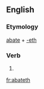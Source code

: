 ==English==

===Etymology===
[[abate]] + [[-eth]]

===Verb===
{{head|en}}

# {{en-archaic third-person singular of|abate}}

[[fr:abateth]]